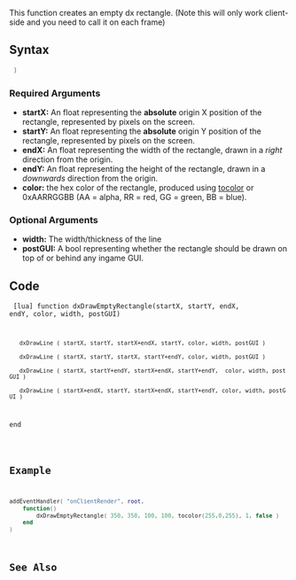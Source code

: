  
{{Useful Function}} 
This function creates an empty dx rectangle. (Note this will only work client-side and you need to call it on each frame)

== Syntax ==
<syntaxhighlight lang="lua"> )</syntaxhighlight>

=== Required Arguments === 
* '''startX:''' An float representing the '''absolute''' origin X position of the rectangle, represented by pixels on the screen.
* '''startY:''' An float representing the '''absolute''' origin Y position of the rectangle, represented by pixels on the screen.
* '''endX:''' An float representing the width of the rectangle, drawn in a ''right'' direction from the origin.
* '''endY:''' An float representing the height of the rectangle, drawn in a ''downwards'' direction from the origin.
* '''color:''' the hex color of the rectangle, produced using [[/tocolor.md|tocolor]] or 0xAARRGGBB (AA = alpha, RR = red, GG = green, BB = blue).

=== Optional Arguments ===
* '''width:''' The width/thickness of the line
* '''postGUI:''' A bool representing whether the rectangle should be drawn on top of or behind any ingame GUI.

== Code ==
<code>
[lua]
function dxDrawEmptyRectangle(startX, startY, endX, endY, color, width, postGUI)
	dxDrawLine ( startX, startY, startX+endX, startY, color, width, postGUI )
	dxDrawLine ( startX, startY, startX, startY+endY, color, width, postGUI )
	dxDrawLine ( startX, startY+endY, startX+endX, startY+endY,  color, width, postGUI )
	dxDrawLine ( startX+endX, startY, startX+endX, startY+endY, color, width, postGUI )
end
</syntaxhighlight>

== Example ==
<syntaxhighlight lang="lua">
addEventHandler( "onClientRender", root,
    function()
        dxDrawEmptyRectangle( 350, 350, 100, 100, tocolor(255,0,255), 1, false )
    end
)
</syntaxhighlight>

==See Also==
{{Useful_Functions}}